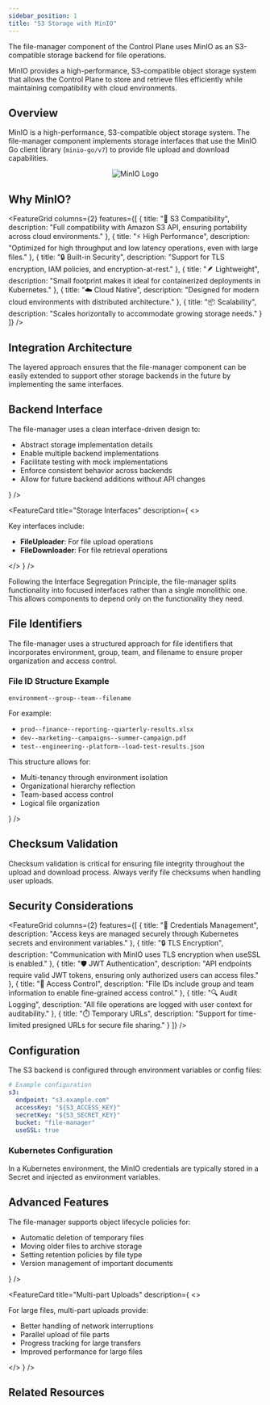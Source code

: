 ```yaml
---
sidebar_position: 1
title: "S3 Storage with MinIO"
---
```



<NoAutoTitle />

<PageHeader 
  title="S3 Storage with MinIO"
  description="High-performance object storage for the Control Plane's file management"
/>

The file-manager component of the Control Plane uses MinIO as an S3-compatible storage backend for file operations.

<InfoSection type="info" title="Object storage for cloud-native applications">
  MinIO provides a high-performance, S3-compatible object storage system that allows the Control Plane to store and retrieve files efficiently while maintaining compatibility with cloud environments.
</InfoSection>

## Overview

MinIO is a high-performance, S3-compatible object storage system. The file-manager component implements storage interfaces that use the MinIO Go client library (`minio-go/v7`) to provide file upload and download capabilities.

<div align="center">
  <img src="https://min.io/resources/img/logo/MINIO_wordmark.png" alt="MinIO Logo" style={{width: '300px', marginBottom: '2rem'}} />
</div>

## Why MinIO?

<FeatureGrid columns={2} features={[
  {
    title: "🔄 S3 Compatibility",
    description: "Full compatibility with Amazon S3 API, ensuring portability across cloud environments."
  },
  {
    title: "⚡ High Performance",
    description: "Optimized for high throughput and low latency operations, even with large files."
  },
  {
    title: "🔒 Built-in Security",
    description: "Support for TLS encryption, IAM policies, and encryption-at-rest."
  },
  {
    title: "🪶 Lightweight",
    description: "Small footprint makes it ideal for containerized deployments in Kubernetes."
  },
  {
    title: "☁️ Cloud Native",
    description: "Designed for modern cloud environments with distributed architecture."
  },
  {
    title: "📦 Scalability",
    description: "Scales horizontally to accommodate growing storage needs."
  }
]} />

## Integration Architecture

<InfoSection type="tip" title="Clean architecture">
  The layered approach ensures that the file-manager component can be easily extended to support other storage backends in the future by implementing the same interfaces.
</InfoSection>

## Backend Interface

<CardGrid columns={2}>
  <FeatureCard
    title="Interface-Driven Design"
    description={
      <>
        <p>The file-manager uses a clean interface-driven design to:</p>
        <ul>
          <li>Abstract storage implementation details</li>
          <li>Enable multiple backend implementations</li>
          <li>Facilitate testing with mock implementations</li>
          <li>Enforce consistent behavior across backends</li>
          <li>Allow for future backend additions without API changes</li>
        </ul>
      </>
    }
  />
  
  <FeatureCard
    title="Storage Interfaces"
    description={
      <>
        <p>Key interfaces include:</p>
        <ul>
          <li><strong>FileUploader</strong>: For file upload operations</li>
          <li><strong>FileDownloader</strong>: For file retrieval operations</li>
        </ul>
      </>
    }
  />
</CardGrid>

<InfoSection type="note" title="Interface segregation">
  Following the Interface Segregation Principle, the file-manager splits functionality into focused interfaces rather than a single monolithic one. This allows components to depend only on the functionality they need.
</InfoSection>

## File Identifiers

<InfoSection type="note" title="Structured file IDs">
  The file-manager uses a structured approach for file identifiers that incorporates environment, group, team, and filename to ensure proper organization and access control.
</InfoSection>

### File ID Structure Example

<CardGrid columns={1}>
  <FeatureCard
    title="File ID Format"
    description={
      <>
        <p><code>environment--group--team--filename</code></p>
        <p>For example:</p>
        <ul>
          <li><code>prod--finance--reporting--quarterly-results.xlsx</code></li>
          <li><code>dev--marketing--campaigns--summer-campaign.pdf</code></li>
          <li><code>test--engineering--platform--load-test-results.json</code></li>
        </ul>
        <p>This structure allows for:</p>
        <ul>
          <li>Multi-tenancy through environment isolation</li>
          <li>Organizational hierarchy reflection</li>
          <li>Team-based access control</li>
          <li>Logical file organization</li>
        </ul>
      </>
    }
  />
</CardGrid>

## Checksum Validation

<InfoSection type="warning" title="Data integrity">
  Checksum validation is critical for ensuring file integrity throughout the upload and download process. Always verify file checksums when handling user uploads.
</InfoSection>

## Security Considerations

<FeatureGrid columns={2} features={[
  {
    title: "🔐 Credentials Management",
    description: "Access keys are managed securely through Kubernetes secrets and environment variables."
  },
  {
    title: "🔒 TLS Encryption",
    description: "Communication with MinIO uses TLS encryption when useSSL is enabled."
  },
  {
    title: "🛡️ JWT Authentication",
    description: "API endpoints require valid JWT tokens, ensuring only authorized users can access files."
  },
  {
    title: "👤 Access Control",
    description: "File IDs include group and team information to enable fine-grained access control."
  },
  {
    title: "🔍 Audit Logging",
    description: "All file operations are logged with user context for auditability."
  },
  {
    title: "⏱️ Temporary URLs",
    description: "Support for time-limited presigned URLs for secure file sharing."
  }
]} />

## Configuration

The S3 backend is configured through environment variables or config files:

```yaml
# Example configuration
s3:
  endpoint: "s3.example.com"
  accessKey: "${S3_ACCESS_KEY}"
  secretKey: "${S3_SECRET_KEY}"
  bucket: "file-manager"
  useSSL: true
```

### Kubernetes Configuration

<InfoSection type="tip" title="Kubernetes integration">
  In a Kubernetes environment, the MinIO credentials are typically stored in a Secret and injected as environment variables.
</InfoSection>

## Advanced Features

<CardGrid columns={2}>
  <FeatureCard
    title="Object Lifecycle Management"
    description={
      <>
        <p>The file-manager supports object lifecycle policies for:</p>
        <ul>
          <li>Automatic deletion of temporary files</li>
          <li>Moving older files to archive storage</li>
          <li>Setting retention policies by file type</li>
          <li>Version management of important documents</li>
        </ul>
      </>
    }
  />
  
  <FeatureCard
    title="Multi-part Uploads"
    description={
      <>
        <p>For large files, multi-part uploads provide:</p>
        <ul>
          <li>Better handling of network interruptions</li>
          <li>Parallel upload of file parts</li>
          <li>Progress tracking for large transfers</li>
          <li>Improved performance for large files</li>
        </ul>
      </>
    }
  />
</CardGrid>

## Related Resources

<CardGrid columns={2}>
  <FeatureCard
    title="File Manager"
    description="Learn about the file manager component that uses MinIO for storage."
    linkText="Component Overview"
    linkUrl="../../Overview/components"
  />
  
  <FeatureCard
    title="Go Language"
    description="Explore the foundational language used in the Control Plane."
    linkText="Go Language"
    linkUrl="../Core-Technologies/golang"
  />
</CardGrid>